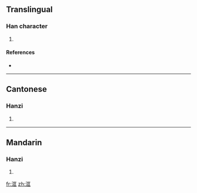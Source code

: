 ==Translingual==

===Han character===
{{Han char|rn=85|rad=水|as=06|sn=9|four=3111<sub>1</sub>|canj=水尸一土 (ESMG), X水尸一土 (XESMG)}}

# {{defn|Han|sort=水06}}

====References====
* {{Han ref|kx=0621.250|dkj=17406|hdz=31601.040|uh=6D2D|ud=27949|bh=CF6F|bd=53103}}

----

==Cantonese==

===Hanzi===
{{yue-hanzi|jyut=|y=hong1}}

# {{defn|Cantonese|sort=水06}}

----

==Mandarin==

===Hanzi===
{{cmn-hanzi|pin=[[kuāng]] ([[kuang1]])|wg=k'uang<sup>1</sup>}}

# {{defn|Mandarin|sort=水06}}

[[fr:洭]]
[[zh:洭]]